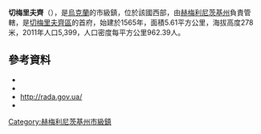 {{No footnotes|time=2015-09-16T13:00:13+00:00}}
{{Coord|49|0|44|N|26|21|11|E|display=title}}

'''切梅里夫齊'''（{{lang-uk|Чемерівці}}），是[[烏克蘭|烏克蘭]]的市級鎮，位於該國西部，由[[赫梅利尼茨基州|赫梅利尼茨基州]]負責管轄，是[[切梅里夫齊區|切梅里夫齊區]]的首府，始建於1565年，面積5.61平方公里，海拔高度278米，2011年人口5,399，人口密度每平方公里962.39人。

==參考資料==
*{{cite web|title=Composition of the Executive Committee of the Chemerivtsi Town Council|url=http://chemsilrada.ucoz.ua/index/sklad_vikonavchogo_komitetu/0-6|work=Chemerivtsi Town Council|accessdate=15 January 2013|language=uk|archive-date=2014-10-08|archive-url=https://web.archive.org/web/20141008200113/http://chemsilrada.ucoz.ua/index/sklad_vikonavchogo_komitetu/0-6|dead-url=no}}
*{{cite web|title=Chemerivtsi (Khmelnytskyi Oblast, Chemerivtsi Raion)|url=http://weather.in.ua/en/hmel'nickaja/27861|work=weather.in.ua|accessdate=15 January 2013|archive-date=2017-04-14|archive-url=https://web.archive.org/web/20170414070216/http://weather.in.ua/en/hmel%27nickaja/27861|dead-url=no}}
*[http://w1.c1.rada.gov.ua/pls/z7502/A005?rdat1=26.07.2008&rf7571=37077 http://rada.gov.ua/]{{dead link|date=2017年11月 |bot=InternetArchiveBot |fix-attempted=yes }}
* {{cite web|title=Main Page|url=http://chemsilrada.ucoz.ua|work=Chemerivtsi Town Council|accessdate=15 January 2013|language=uk|archive-date=2014-10-06|archive-url=https://web.archive.org/web/20141006104831/http://chemsilrada.ucoz.ua/|dead-url=no}}

{{DEFAULTSORT:Чемерівці}}
[[Category:赫梅利尼茨基州市級鎮|Category:赫梅利尼茨基州市級鎮]]


{{Khmelnytskyi-geo-stub}}